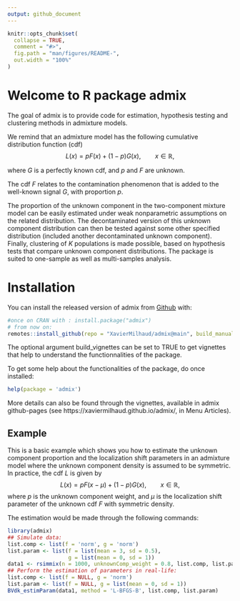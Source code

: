```yaml
---
output: github_document
---
```


<!-- README.md is generated from README.Rmd. Please edit that file -->

```r
knitr::opts_chunk$set(
  collapse = TRUE,
  comment = "#>",
  fig.path = "man/figures/README-",
  out.width = "100%"
)
```

# Welcome to R package admix

<!-- badges: start -->

The goal of admix is to provide code for estimation, hypothesis testing and clustering methods in admixture models. 

We remind that an admixture model has the following cumulative distribution function (cdf)
$$
  L(x) = pF(x) + (1-p)G(x), \qquad x \in \mathbb{R},
$$

where $G$ is a perfectly known cdf, and $p$ and $F$ are unknown. 

The cdf $F$ relates to the contamination phenomenon that is added to the well-known signal $G$, with proportion $p$.

The proportion of the unknown component in the two-component mixture model can be easily estimated under weak nonparametric assumptions on the related distribution. The decontaminated version of this unknown component distribution can then be tested against some other specified distribution (included another decontaminated unknown component). Finally, clustering of $K$ populations is made possible, based on hypothesis tests that compare unknown component distributions. The package is suited to one-sample as well as multi-samples analysis. 

# Installation

<!-- You can install the released version of admix from [CRAN](https://CRAN.R-project.org) with: -->
You can install the released version of admix from [Github](https://github.com/XavierMilhaud/admix) with:

``` r
#once on CRAN with : install.package("admix")
# from now on:
remotes::install_github(repo = "XavierMilhaud/admix@main", build_manual = TRUE, build_vignettes = FALSE)
```

The optional argument build_vignettes can be set to TRUE to get vignettes that help to understand the functionnalities of the package.

To get some help about the functionalities of the package, do once installed:
``` r
help(package = 'admix')
```
More details can also be found through the vignettes, available in admix github-pages (see https://xaviermilhaud.github.io/admix/, in Menu Articles).


## Example

This is a basic example which shows you how to estimate the unknown component proportion and the localization shift parameters in an admixture model where the unknown component density is assumed to be symmetric. In practice, the cdf $L$ is given by
$$
L(x) = p F(x-\mu) + (1-p) G(x), \qquad x \in \mathbb{R},
$$
where $p$ is the unknown component weight, and $\mu$ is the localization shift parameter of the unknown cdf $F$ with symmetric density.

The estimation would be made through the following commands:
```r
library(admix)
## Simulate data:
list.comp <- list(f = 'norm', g = 'norm')
list.param <- list(f = list(mean = 3, sd = 0.5),
                   g = list(mean = 0, sd = 1))
data1 <- rsimmix(n = 1000, unknownComp_weight = 0.8, list.comp, list.param)[['mixt.data']]
## Perform the estimation of parameters in real-life:
list.comp <- list(f = NULL, g = 'norm')
list.param <- list(f = NULL, g = list(mean = 0, sd = 1))
BVdk_estimParam(data1, method = 'L-BFGS-B', list.comp, list.param)
```

<!-- badges: end -->
